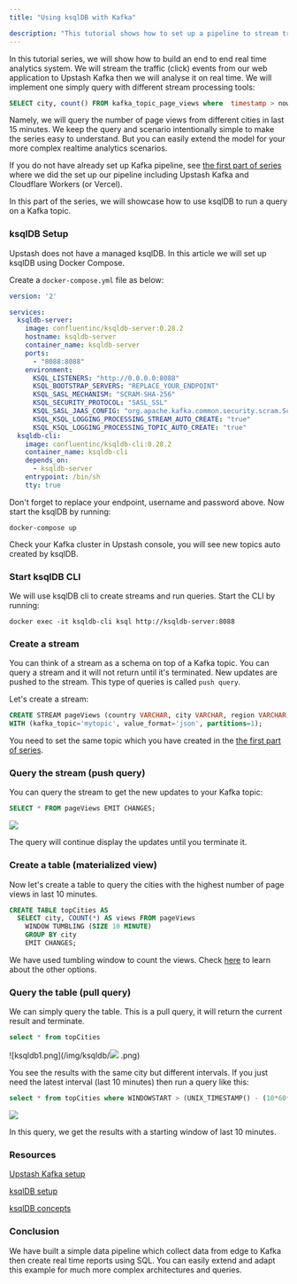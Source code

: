 ```yaml
---
title: "Using ksqlDB with Kafka"

description: "This tutorial shows how to set up a pipeline to stream traffic events to Upstash Kafka and analyse with ksqlDB"
---
```


In this tutorial series, we will show how to build an end to end real time
analytics system. We will stream the traffic (click) events from our web
application to Upstash Kafka then we will analyse it on real time. We will
implement one simply query with different stream processing tools:

```sql
SELECT city, count() FROM kafka_topic_page_views where  timestamp > now() - INTERVAL 15 MINUTE group by city
```

Namely, we will query the number of page views from different cities in last 15
minutes. We keep the query and scenario intentionally simple to make the series
easy to understand. But you can easily extend the model for your more complex
realtime analytics scenarios.

If you do not have already set up Kafka pipeline, see
[the first part of series](./realtime_analytics_serverless_kafka_setup) where we
did the set up our pipeline including Upstash Kafka and Cloudflare Workers (or
Vercel).

In this part of the series, we will showcase how to use ksqlDB to run a query on
a Kafka topic.

### ksqlDB Setup

Upstash does not have a managed ksqlDB. In this article we will set up ksqlDB
using Docker Compose.

Create a `docker-compose.yml` file as below:

```yaml
version: '2'

services:
  ksqldb-server:
    image: confluentinc/ksqldb-server:0.28.2
    hostname: ksqldb-server
    container_name: ksqldb-server
    ports:
      - "8088:8088"
    environment:
      KSQL_LISTENERS: "http://0.0.0.0:8088"
      KSQL_BOOTSTRAP_SERVERS: "REPLACE_YOUR_ENDPOINT"
      KSQL_SASL_MECHANISM: "SCRAM-SHA-256"
      KSQL_SECURITY_PROTOCOL: "SASL_SSL"
      KSQL_SASL_JAAS_CONFIG: "org.apache.kafka.common.security.scram.ScramLoginModule required username=\"REPLACE_YOUR_USERNAME\" password=\"REPLACE_YOUR_PASSWORD\";"
      KSQL_KSQL_LOGGING_PROCESSING_STREAM_AUTO_CREATE: "true"
      KSQL_KSQL_LOGGING_PROCESSING_TOPIC_AUTO_CREATE: "true"
  ksqldb-cli:
    image: confluentinc/ksqldb-cli:0.28.2
    container_name: ksqldb-cli
    depends_on:
      - ksqldb-server
    entrypoint: /bin/sh
    tty: true
```

Don't forget to replace your endpoint, username and password above. Now start
the ksqlDB by running:

```shell
docker-compose up
```

Check your Kafka cluster in Upstash console, you will see new topics auto
created by ksqlDB.

### Start ksqlDB CLI

We will use ksqlDB cli to create streams and run queries. Start the CLI by
running:

```shell
docker exec -it ksqldb-cli ksql http://ksqldb-server:8088
```

### Create a stream

You can think of a stream as a schema on top of a Kafka topic. You can query a
stream and it will not return until it's terminated. New updates are pushed to
the stream. This type of queries is called `push query`.

Let's create a stream:

```sql
CREATE STREAM pageViews (country VARCHAR, city VARCHAR, region VARCHAR, url VARCHAR, ip VARCHAR, mobile VARCHAR, platform VARCHAR, useragent VARCHAR )
WITH (kafka_topic='mytopic', value_format='json', partitions=1);
```

You need to set the same topic which you have created in the
[the first part of series](./realtime_analytics_serverless_kafka_setup).

### Query the stream (push query)

You can query the stream to get the new updates to your Kafka topic:

```sql
SELECT * FROM pageViews EMIT CHANGES;
```

<Frame><img src="img/ksqldb/streamquery.png"/></Frame>

The query will continue display the updates until you terminate it.

### Create a table (materialized view)

Now let's create a table to query the cities with the highest number of page
views in last 10 minutes.

```sql
CREATE TABLE topCities AS
  SELECT city, COUNT(*) AS views FROM pageViews
    WINDOW TUMBLING (SIZE 10 MINUTE)
    GROUP BY city
    EMIT CHANGES;
```

We have used tumbling window to count the views. Check
[here](https://docs.ksqldb.io/en/latest/concepts/time-and-windows-in-ksqldb-queries/#window-types)
to learn about the other options.

### Query the table (pull query)

We can simply query the table. This is a pull query, it will return the current
result and terminate.

```sql
select * from topCities
```

![ksqldb1.png](/img/ksqldb/<Frame><img src="img/ksqldb/tablequery.png"/></Frame>
.png)

You see the results with the same city but different intervals. If you just need
the latest interval (last 10 minutes) then run a query like this:

```sql
select * from topCities where WINDOWSTART > (UNIX_TIMESTAMP() - (10*60*1000+1));
```

<Frame><img src="img/ksqldb/tablequery2.png"/></Frame>

In this query, we get the results with a starting window of last 10 minutes.

### Resources

[Upstash Kafka setup](./realtime_analytics_serverless_kafka_setup)

[ksqlDB setup](https://ksqldb.io/quickstart.html#quickstart-content)

[ksqlDB concepts](https://docs.ksqldb.io/en/latest/concepts/)

### Conclusion

We have built a simple data pipeline which collect data from edge to Kafka then
create real time reports using SQL. You can easily extend and adapt this example
for much more complex architectures and queries.
